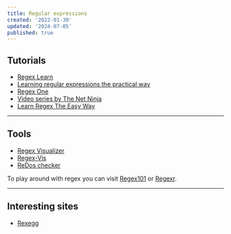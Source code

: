 ```yaml
---
title: Regular expressions
created: '2022-01-30'
updated: '2024-07-05'
published: true
---
```


## Tutorials

- [Regex Learn](https://regexlearn.com/)
- [Learning regular expressions the practical way](https://hugogiraudel.com/2015/08/19/learning-regular-expressions-the-practical-way)
- [Regex One](https://regexone.com/)
- [Video series by The Net Ninja](https://www.youtube.com/playlist?list=PL4cUxeGkcC9g6m_6Sld9Q4jzqdqHd2HiD)
- [Learn Regex The Easy Way](https://github.com/ziishaned/learn-regex)

---

## Tools

- [Regex Visualizer](https://regexper.com/)
- [Regex-Vis](https://regex-vis.com/)
- [ReDos checker](https://devina.io/redos-checker)

To play around with regex you can visit [Regex101](https://regex101.com/) or [Regexr](https://regexr.com/).

---

## Interesting sites

- [Rexegg](http://rexegg.com/)
